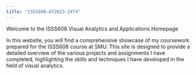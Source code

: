 ```yaml
---
title: "ISSS608-AY2023-24T4"
---
```


Welcome to the ISSS608 Visual Analytics and Applications Homepage

In this website, you will find a comprehensive showcase of my coursework prepared for the ISSS608 course at SMU. This site is designed to provide a detailed overview of the various projects and assignments I have completed, highlighting the skills and techniques I have developed in the field of visual analytics.
